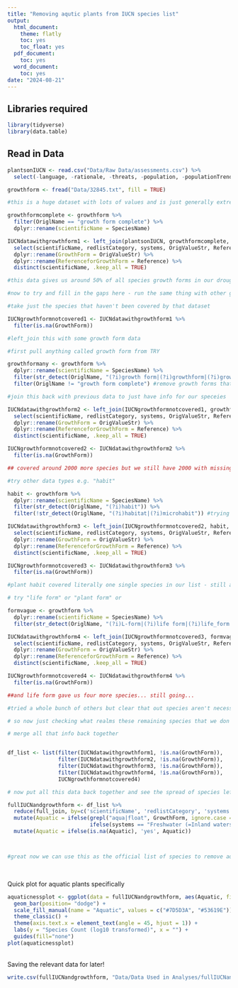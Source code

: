 ```yaml
---
title: "Removing aqutic plants from IUCN species list"
output:
  html_document:
    theme: flatly
    toc: yes
    toc_float: yes
  pdf_document:
    toc: yes
  word_document:
    toc: yes
date: "2024-08-21"
---
```


## Libraries required

```r
library(tidyverse)
library(data.table)
```

## Read in Data
```r
plantsonIUCN <- read.csv("Data/Raw Data/assessments.csv") %>%
  select(-language, -rationale, -threats, -population, -populationTrend, -range, -useTrade, -conservationActions, -yearLastSeen, -scopes)

growthform <- fread("Data/32845.txt", fill = TRUE)

#this is a huge dataset with lots of values and is just generally extremely messy - first discovered that the value with most information is the "growth form complete" value

growthformcomplete <- growthform %>%
  filter(OriglName == "growth form complete") %>%
  dplyr::rename(scientificName = SpeciesName)

IUCNdatawithgrowthform1 <- left_join(plantsonIUCN, growthformcomplete, by = "scientificName") %>%
  select(scientificName, redlistCategory, systems, OrigValueStr, Reference) %>%
  dplyr::rename(GrowthForm = OrigValueStr) %>%
  dplyr::rename(ReferenceforGrowthForm = Reference) %>%
  distinct(scientificName, .keep_all = TRUE)

#this data gives us around 50% of all species growth forms in our drought dataset

#now to try and fill in the gaps here - run the same thing with other growth-form metrics

#take just the species that haven't been covered by that dataset

IUCNgrowthformnotcovered1 <- IUCNdatawithgrowthform1 %>%
  filter(is.na(GrowthForm))

#left_join this with some growth form data

#first pull anything called growth form from TRY

growthformany <- growthform %>%
  dplyr::rename(scientificName = SpeciesName) %>%
  filter(str_detect(OriglName, "(?i)growth form|(?i)growthform|(?i)growth_form")) %>%
  filter(OriglName != "growth form complete") #remove growth forms that are already accounted for

#join this back with previous data to just have info for our speceies

IUCNdatawithgrowthform2 <- left_join(IUCNgrowthformnotcovered1, growthformany, by = "scientificName") %>%
  select(scientificName, redlistCategory, systems, OrigValueStr, Reference) %>%
  dplyr::rename(GrowthForm = OrigValueStr) %>%
  dplyr::rename(ReferenceforGrowthForm = Reference) %>%
  distinct(scientificName, .keep_all = TRUE)

IUCNgrowthformnotcovered2 <- IUCNdatawithgrowthform2 %>%
  filter(is.na(GrowthForm))  

## covered around 2000 more species but we still have 2000 with missing data

#try other data types e.g. "habit"

habit <- growthform %>%
  dplyr::rename(scientificName = SpeciesName) %>%
  filter(str_detect(OriglName, "(?i)habit")) %>%
  filter(!str_detect(OriglName, "(?i)habitat|(?i)microhabit")) #trying species habit but not habitat or microhabitat

IUCNdatawithgrowthform3 <- left_join(IUCNgrowthformnotcovered2, habit, by = "scientificName") %>%
  select(scientificName, redlistCategory, systems, OrigValueStr, Reference) %>%
  dplyr::rename(GrowthForm = OrigValueStr) %>%
  dplyr::rename(ReferenceforGrowthForm = Reference) %>%
  distinct(scientificName, .keep_all = TRUE)

IUCNgrowthformnotcovered3 <- IUCNdatawithgrowthform3 %>%
  filter(is.na(GrowthForm))  

#plant habit covered literally one single species in our list - still a lot to go

# try "life form" or "plant form" or 

formvague <- growthform %>%
  dplyr::rename(scientificName = SpeciesName) %>%
  filter(str_detect(OriglName, "(?i)L-form|(?i)life form|(?i)life_form|(?i)life stage|(?i)main_growth_form|(?i)plant form|(?i)SpeciesLifeForm"))

IUCNdatawithgrowthform4 <- left_join(IUCNgrowthformnotcovered3, formvague, by = "scientificName") %>%
  select(scientificName, redlistCategory, systems, OrigValueStr, Reference) %>%
  dplyr::rename(GrowthForm = OrigValueStr) %>%
  dplyr::rename(ReferenceforGrowthForm = Reference) %>%
  distinct(scientificName, .keep_all = TRUE)

IUCNgrowthformnotcovered4 <- IUCNdatawithgrowthform4 %>%
  filter(is.na(GrowthForm))  

##and life form gave us four more species... still going...

#tried a whole bunch of others but clear that out species aren't necessarily covered for their growth form in this TRY data

# so now just checking what realms these remaining species that we don't know the growth form of are

# merge all that info back together


df_list <- list(filter(IUCNdatawithgrowthform1, !is.na(GrowthForm)),
                filter(IUCNdatawithgrowthform2, !is.na(GrowthForm)), 
                filter(IUCNdatawithgrowthform3, !is.na(GrowthForm)),
                filter(IUCNdatawithgrowthform4, !is.na(GrowthForm)),
                IUCNgrowthformnotcovered4)

# now put all this data back together and see the spread of species left that don't have growth form data on TRY

fullIUCNandgrowthform <- df_list %>%
  reduce(full_join, by=c('scientificName', 'redlistCategory', 'systems', 'GrowthForm', 'ReferenceforGrowthForm')) %>%
  mutate(Aquatic = ifelse(grepl("aqua|float", GrowthForm, ignore.case = TRUE),'yes',
                          ifelse(systems == "Freshwater (=Inland waters)" & is.na(GrowthForm) | systems == "Marine" & is.na(GrowthForm) | systems == "Freshwater (=Inland waters)|Marine"  & is.na(GrowthForm), 'yes', 'no'))) %>% #make a column for if the species is aquatic or not
  mutate(Aquatic = ifelse(is.na(Aquatic), 'yes', Aquatic))



#great now we can use this as the official list of species to remove aquatic species in further analyses
```

<br>

Quick plot for aquatic plants specifically

```r
aquaticnessplot <- ggplot(data = fullIUCNandgrowthform, aes(Aquatic, fill = Aquatic)) +
  geom_bar(position= "dodge") +
  scale_fill_manual(name = "Aquatic", values = c("#7D5D3A", "#53619E")) +
  theme_classic() +
  theme(axis.text.x = element_text(angle = 45, hjust = 1)) +
  labs(y = "Species Count (log10 transformed)", x = "") +
  guides(fill="none")
plot(aquaticnessplot)
```

<br> 
Saving the relevant data for later!

```r
write.csv(fullIUCNandgrowthform, "Data/Data Used in Analyses/fullIUCNandgrowthform.csv")
```

